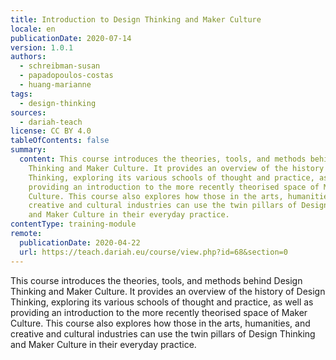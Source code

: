 ```yaml
---
title: Introduction to Design Thinking and Maker Culture
locale: en
publicationDate: 2020-07-14
version: 1.0.1
authors:
  - schreibman-susan
  - papadopoulos-costas
  - huang-marianne
tags:
  - design-thinking
sources:
  - dariah-teach
license: CC BY 4.0
tableOfContents: false
summary:
  content: This course introduces the theories, tools, and methods behind Design
    Thinking and Maker Culture. It provides an overview of the history of Design
    Thinking, exploring its various schools of thought and practice, as well as
    providing an introduction to the more recently theorised space of Maker
    Culture. This course also explores how those in the arts, humanities, and
    creative and cultural industries can use the twin pillars of Design Thinking
    and Maker Culture in their everyday practice.
contentType: training-module
remote:
  publicationDate: 2020-04-22
  url: https://teach.dariah.eu/course/view.php?id=68&section=0
---
```

This course introduces the theories, tools, and methods behind Design Thinking and Maker Culture. It provides an overview of the history of Design Thinking, exploring its various schools of thought and practice, as well as providing an introduction to the more recently theorised space of Maker Culture. This course also explores how those in the arts, humanities, and creative and cultural industries can use the twin pillars of Design Thinking and Maker Culture in their everyday practice.
